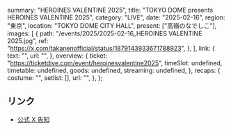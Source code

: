   summary: "HEROINES VALENTINE 2025",
  title: "TOKYO DOME presents HEROINES VALENTINE 2025",
  category: "LIVE",
  date: "2025-02-16",
  region: "東京",
  location: "TOKYO DOME CITY HALL",
  present: ["高嶺のなでしこ"],
  images: [
    {
      path: "/events/2025/2025-02-16_HEROINES VALENTINE 2025.jpg",
      ref: "https://x.com/takanenofficial/status/1879143933671788923",
    },
  ],
  link: {
    text: "",
    url: "",
  },
  overview: {
    ticket: "https://ticketdive.com/event/heroinesvalentine2025",
    timeSlot: undefined,
    timetable: undefined,
    goods: undefined,
    streaming: undefined,
  },
  recaps: {
    costume: "",
    setlist: [],
    url: "",
  },
};

## リンク

- [公式 X 告知](https://x.com/takanenofficial/status/1879143933671788923)
